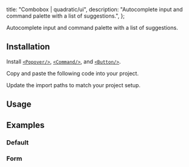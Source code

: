 
  title: "Combobox | quadratic/ui",
  description: "Autocomplete input and command palette with a list of suggestions.",
};

<Title>Combobox</Title>
<Description>Autocomplete input and command palette with a list of suggestions.</Description>
<ComponentPreview id="combobox" />

## Installation
<Steps>

<StepTitle>Install [`<Popover/>`](/docs/components/primitives/popover#installation), [`<Command/>`](/docs/components/primitives/command#installation), and [`<Button/>`](/docs/components/primitives/button#installation).</StepTitle>

<StepTitle>Copy and paste the following code into your project.</StepTitle>
<StepContent>
<FileSource id="combobox" />
</StepContent>

<StepTitle>Update the import paths to match your project setup.</StepTitle>

</Steps>

## Usage
<FileSource id="comboboxDemo" />

## Examples

### Default
<ComponentPreview id="combobox" />

### Form
<ComponentPreview id="comboboxForm" />

<Footer previousLabel="Collapsible" previousHref="/docs/components/primitives/collapsible" nextLabel="Command" nextHref="/docs/components/composites/command" />
